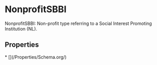 # NonprofitSBBI

NonprofitSBBI: Non-profit type referring to a Social Interest Promoting Institution (NL).

## Properties

<Grid>
* [](/Properties/Schema.org/)

</Grid>


